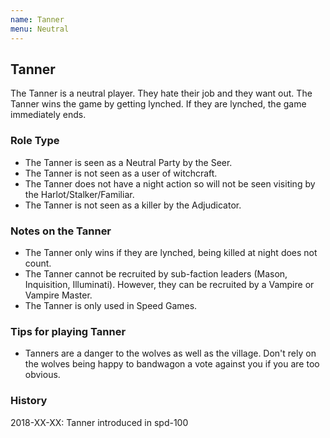 ```yaml
---
name: Tanner
menu: Neutral
---
```


## Tanner

The Tanner is a neutral player. They hate their job and they want out.
The Tanner wins the game by getting lynched. If they are lynched, the
game immediately ends.

### Role Type

  - The Tanner is seen as a Neutral Party by the Seer.
  - The Tanner is not seen as a user of witchcraft.
  - The Tanner does not have a night action so will not be seen visiting
    by the Harlot/Stalker/Familiar.
  - The Tanner is not seen as a killer by the Adjudicator.

### Notes on the Tanner

  - The Tanner only wins if they are lynched, being killed at night does
    not count.
  - The Tanner cannot be recruited by sub-faction leaders (Mason,
    Inquisition, Illuminati). However, they can be recruited by a
    Vampire or Vampire Master.
  - The Tanner is only used in Speed Games.

### Tips for playing Tanner

  - Tanners are a danger to the wolves as well as the village. Don't
    rely on the wolves being happy to bandwagon a vote against you if
    you are too obvious.

### History

2018-XX-XX: Tanner introduced in spd-100
